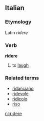==Italian==
===Etymology===
Latin ''ridere''
===Verb===
'''ridere'''

# to [[laugh]]

===Related terms===
*[[ridanciano]]
*[[ridevole]]
*[[ridicolo]]
*[[riso]]

[[nl:ridere]]